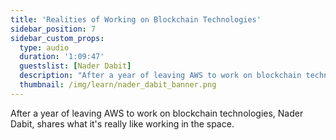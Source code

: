 ```yaml
---
title: 'Realities of Working on Blockchain Technologies'
sidebar_position: 7
sidebar_custom_props:
  type: audio
  duration: '1:09:47'
  guestslist: [Nader Dabit]
  description: "After a year of leaving AWS to work on blockchain technologies, Nader Dabit, shares what it's really like working in the space."
  thumbnail: /img/learn/nader_dabit_banner.png
---
```



<div className="mb-8">
  <Audio url="https://soundcloud.com/user-625850228/realities-of-working-on" />
</div>

After a year of leaving AWS to work on blockchain technologies, Nader Dabit, shares what it's really like working in the space.

<Divider type="dotted" className="" />
<BiographyList
  growToFit={false}
  title="guests"
  biographies={[
    {
      imageUrl: '/img/learn/headshots/nader_dabit.jpg',
      headline: 'Nader Dabit',
      twitterLink: 'https://twitter.com/dabit3',
      description: 'Founder, Developer DAO',
    },
  ]}
/>
<Divider type="dotted" className="" />
